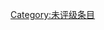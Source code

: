 {{catmore1|[[Wikiproject:职业摔角|Wikiproject:职业摔角]]}}
{{Articles by Quality|topic=职业摔角|class=|format=TOC}}
{{CategoryTOC}}
{{emptycat}}

[[Category:未评级条目|Category:未评级条目]]